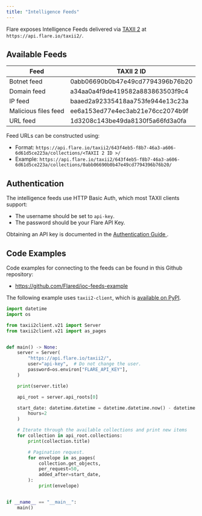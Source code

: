 ```yaml
---
title: "Intelligence Feeds"
---
```


Flare exposes Intelligence Feeds delivered via
[TAXII 2](https://oasis-open.github.io/cti-documentation/taxii/intro.html)
at `https://api.flare.io/taxii2/`.

## Available Feeds

| Feed | TAXII 2 ID |
| ---- | ---------- |
| Botnet feed | 0abb06690b0b47e49cd7794396b76b20 |
| Domain feed | a34aa0a4f9de419582a883863503f9c4 |
| IP feed | baaed2a92335418aa753fe944e13c23a |
| Malicious files feed | ee6a153ed77e4ec3ab21e76cc2074b9f |
| URL feed | 1d3208c143be49da8130f5a66fd3a0fa |

Feed URLs can be constructed using:
- Format: `https://api.flare.io/taxii2/643f4eb5-f8b7-46a3-a606-6d61d5ce223a/collections/<TAXII 2 ID >/`
- Example: `https://api.flare.io/taxii2/643f4eb5-f8b7-46a3-a606-6d61d5ce223a/collections/0abb06690b0b47e49cd7794396b76b20/`

## Authentication

The intelligence feeds use HTTP Basic Auth, which most TAXII clients support:
- The username should be set to `api-key`.
- The password should be your Flare API Key.

Obtaining an API key is documented in the
[Authentication Guide <Icon icon="book" size={16} />](/concepts/authentication).

## Code Examples

Code examples for connecting to the feeds can be found in this Github repository:
- https://github.com/Flared/ioc-feeds-example

The following example uses `taxii2-client`, which is
[available on PyPI](https://pypi.org/project/taxii2-client/).

```python
import datetime
import os

from taxii2client.v21 import Server
from taxii2client.v21 import as_pages


def main() -> None:
    server = Server(
        "https://api.flare.io/taxii2/",
        user="api-key",  # Do not change the user.
        password=os.environ["FLARE_API_KEY"],
    )

    print(server.title)

    api_root = server.api_roots[0]

    start_date: datetime.datetime = datetime.datetime.now() - datetime.timedelta(
        hours=2
    )

    # Iterate through the available collections and print new items
    for collection in api_root.collections:
        print(collection.title)

        # Pagination request.
        for envelope in as_pages(
            collection.get_objects,
            per_request=50,
            added_after=start_date,
        ):
            print(envelope)


if __name__ == "__main__":
    main()
```
